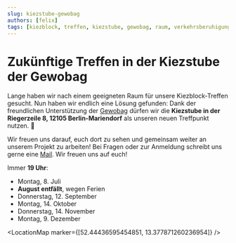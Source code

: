 ```yaml
---
slug: kiezstube-gewobag
authors: [felix]
tags: [kiezblock, treffen, kiezstube, gewobag, raum, verkehrsberuhigung, sicherheit, meinung, beteiligung]
---
```



# Zukünftige Treffen in der Kiezstube der Gewobag

Lange haben wir nach einem geeigneten Raum für unsere Kiezblock-Treffen gesucht. Nun haben wir endlich eine Lösung gefunden: Dank der freundlichen Unterstützung der  [Gewobag](https://www.gewobag.de/fuer-mieter-und-mietinteressenten/service/kiezstuben/) dürfen wir die **Kiezstube in der Riegerzeile 8, 12105 Berlin-Mariendorf** als unseren neuen Treffpunkt nutzen. 🎉

Wir freuen uns darauf, euch dort zu sehen und gemeinsam weiter an unserem Projekt zu arbeiten! Bei Fragen oder zur Anmeldung schreibt uns gerne eine [Mail](mailto:mariendorf@kiezblocks.de). Wir freuen uns auf euch!


Immer **19 Uhr**:
- Montag, 8. Juli
- **August entfällt**, wegen Ferien
- Donnerstag, 12. September
- Montag, 14. Oktober
- Donnerstag, 14. November
- Montag, 9. Dezember

<LocationMap marker={[52.44436595454851, 13.377871260236954]} />
